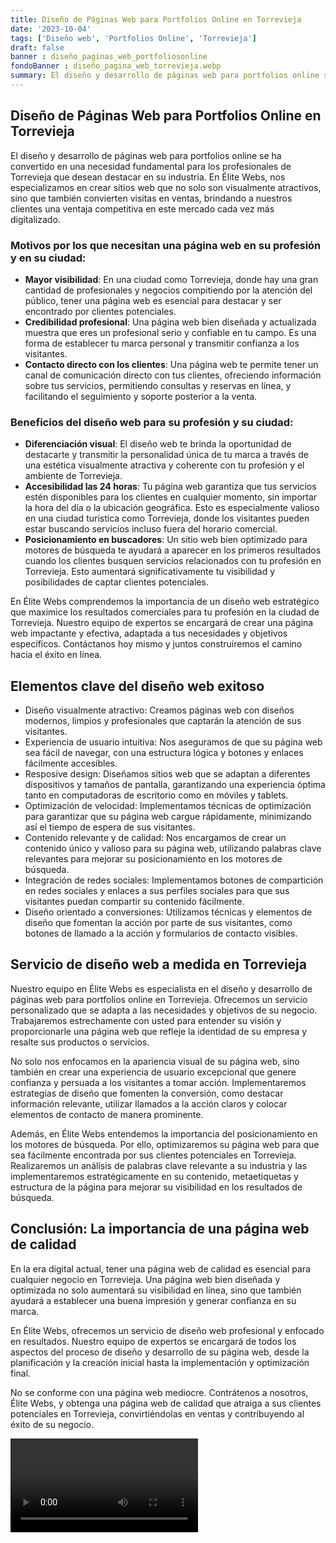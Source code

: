 ```yaml
---
title: Diseño de Páginas Web para Portfolios Online en Torrevieja
date: '2023-10-04'
tags: ['Diseño web', 'Portfolios Online', 'Torrevieja']
draft: false
banner : diseño_paginas_web_portfoliosonline
fondoBanner : diseño_pagina_web_torrevieja.webp
summary: El diseño y desarrollo de páginas web para portfolios online se ha convertido en una necesidad fundamental para los profesionales de Torrevieja que desean destacar en su industria. En Élite Webs, nos especializamos en crear sitios web que no solo son visualmente atractivos, sino que también convierten visitas en ventas, brindando a nuestros clientes una ventaja competitiva en este mercado cada vez más digitalizado.
---
```


## Diseño de Páginas Web para Portfolios Online en Torrevieja

El diseño y desarrollo de páginas web para portfolios online se ha convertido en una necesidad fundamental para los profesionales de Torrevieja que desean destacar en su industria. En Élite Webs, nos especializamos en crear sitios web que no solo son visualmente atractivos, sino que también convierten visitas en ventas, brindando a nuestros clientes una ventaja competitiva en este mercado cada vez más digitalizado.

### Motivos por los que necesitan una página web en su profesión y en su ciudad:

- **Mayor visibilidad**: En una ciudad como Torrevieja, donde hay una gran cantidad de profesionales y negocios compitiendo por la atención del público, tener una página web es esencial para destacar y ser encontrado por clientes potenciales.
- **Credibilidad profesional**: Una página web bien diseñada y actualizada muestra que eres un profesional serio y confiable en tu campo. Es una forma de establecer tu marca personal y transmitir confianza a los visitantes.
- **Contacto directo con los clientes**: Una página web te permite tener un canal de comunicación directo con tus clientes, ofreciendo información sobre tus servicios, permitiendo consultas y reservas en línea, y facilitando el seguimiento y soporte posterior a la venta.

### Beneficios del diseño web para su profesión y su ciudad:

- **Diferenciación visual**: El diseño web te brinda la oportunidad de destacarte y transmitir la personalidad única de tu marca a través de una estética visualmente atractiva y coherente con tu profesión y el ambiente de Torrevieja.
- **Accesibilidad las 24 horas**: Tu página web garantiza que tus servicios estén disponibles para los clientes en cualquier momento, sin importar la hora del día o la ubicación geográfica. Esto es especialmente valioso en una ciudad turística como Torrevieja, donde los visitantes pueden estar buscando servicios incluso fuera del horario comercial.
- **Posicionamiento en buscadores**: Un sitio web bien optimizado para motores de búsqueda te ayudará a aparecer en los primeros resultados cuando los clientes busquen servicios relacionados con tu profesión en Torrevieja. Esto aumentará significativamente tu visibilidad y posibilidades de captar clientes potenciales.

En Élite Webs comprendemos la importancia de un diseño web estratégico que maximice los resultados comerciales para tu profesión en la ciudad de Torrevieja. Nuestro equipo de expertos se encargará de crear una página web impactante y efectiva, adaptada a tus necesidades y objetivos específicos. Contáctanos hoy mismo y juntos construiremos el camino hacia el éxito en línea.

<GifSeo />

<Cta />

## Elementos clave del diseño web exitoso

- Diseño visualmente atractivo: Creamos páginas web con diseños modernos, limpios y profesionales que captarán la atención de sus visitantes.
- Experiencia de usuario intuitiva: Nos aseguramos de que su página web sea fácil de navegar, con una estructura lógica y botones y enlaces fácilmente accesibles.
- Resposive design: Diseñamos sitios web que se adaptan a diferentes dispositivos y tamaños de pantalla, garantizando una experiencia óptima tanto en computadoras de escritorio como en móviles y tablets.
- Optimización de velocidad: Implementamos técnicas de optimización para garantizar que su página web cargue rápidamente, minimizando así el tiempo de espera de sus visitantes.
- Contenido relevante y de calidad: Nos encargamos de crear un contenido único y valioso para su página web, utilizando palabras clave relevantes para mejorar su posicionamiento en los motores de búsqueda.
- Integración de redes sociales: Implementamos botones de compartición en redes sociales y enlaces a sus perfiles sociales para que sus visitantes puedan compartir su contenido fácilmente.
- Diseño orientado a conversiones: Utilizamos técnicas y elementos de diseño que fomentan la acción por parte de sus visitantes, como botones de llamado a la acción y formularios de contacto visibles.

## Servicio de diseño web a medida en Torrevieja

Nuestro equipo en Élite Webs es especialista en el diseño y desarrollo de páginas web para portfolios online en Torrevieja. Ofrecemos un servicio personalizado que se adapta a las necesidades y objetivos de su negocio. Trabajaremos estrechamente con usted para entender su visión y proporcionarle una página web que refleje la identidad de su empresa y resalte sus productos o servicios.

No solo nos enfocamos en la apariencia visual de su página web, sino también en crear una experiencia de usuario excepcional que genere confianza y persuada a los visitantes a tomar acción. Implementaremos estrategias de diseño que fomenten la conversión, como destacar información relevante, utilizar llamados a la acción claros y colocar elementos de contacto de manera prominente.

Además, en Élite Webs entendemos la importancia del posicionamiento en los motores de búsqueda. Por ello, optimizaremos su página web para que sea fácilmente encontrada por sus clientes potenciales en Torrevieja. Realizaremos un análisis de palabras clave relevante a su industria y las implementaremos estratégicamente en su contenido, metaetiquetas y estructura de la página para mejorar su visibilidad en los resultados de búsqueda.

## Conclusión: La importancia de una página web de calidad

En la era digital actual, tener una página web de calidad es esencial para cualquier negocio en Torrevieja. Una página web bien diseñada y optimizada no solo aumentará su visibilidad en línea, sino que también ayudará a establecer una buena impresión y generar confianza en su marca.

En Élite Webs, ofrecemos un servicio de diseño web profesional y enfocado en resultados. Nuestro equipo de expertos se encargará de todos los aspectos del proceso de diseño y desarrollo de su página web, desde la planificación y la creación inicial hasta la implementación y optimización final.

No se conforme con una página web mediocre. Contrátenos a nosotros, Élite Webs, y obtenga una página web de calidad que atraiga a sus clientes potenciales en Torrevieja, convirtiéndolas en ventas y contribuyendo al éxito de su negocio.

<Video />

<CtaBot job='Portfolios Online' city='Torrevieja'/>

<Gmaps query='Torrevieja+españa+maps' />